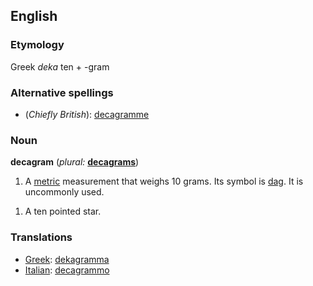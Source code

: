==English==

===Etymology===
Greek ''deka'' ten + -gram

===Alternative spellings===
* (''Chiefly British''): [[decagramme]]

===Noun===
'''decagram'''  (''plural:'' '''[[decagrams]]''')
# A [[metric]] measurement that weighs 10 grams.  Its symbol is [[dag]].  It is uncommonly used.

# A ten pointed star.

<!--[[gram]] - [[decagram]] - [[hectogram]]-->

===Translations===
*[[Greek]]: [[dekagramma]]
*[[Italian]]: [[decagrammo]] {{m}}